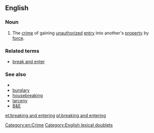 ==English==

===Noun===
{{en-noun|head=[[breaking]] and [[entering]]|-}}
# {{context|idiomatic|legal|lang=en}} The [[crime]] of gaining [[unauthorized]] [[entry]] into another's [[property]] by [[force]].

===Related terms===
* [[break and enter]]

===See also===
* {{projectlink|wikipedia}}
* [[burglary]]
* [[housebreaking]]
* [[larceny]]
* [[B&E]]

[[Category:en:Crime]]
[[Category:English lexical doublets]]
[[et:breaking and entering]]
[[pl:breaking and entering]]